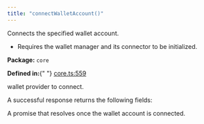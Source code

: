 ```yaml
---
title: "connectWalletAccount()"
---
```



<H3Bordered text="Overview" />

Connects the specified wallet account.

<ul>
  <li>Requires the wallet manager and its connector to be initialized.</li>
</ul>

<p>
  <strong>Package:</strong> <code>core</code>
</p>

<p>
  <strong>Defined in:</strong>{" "}
  <a href="https://github.com/tkhq/sdk/blob/main/packages/core/src/__clients__/core.ts#L559">
    core.ts:559
  </a>
</p>

<H3Bordered text="Parameters" />

<ParamField body="walletProvider" type="WalletProvider" required={true}>
  wallet provider to connect.
</ParamField>

<H3Bordered text="Response" />A successful response returns the following
fields:

<ResponseField name="returns" type="void" required={true}>
  A promise that resolves once the wallet account is connected.
</ResponseField>

